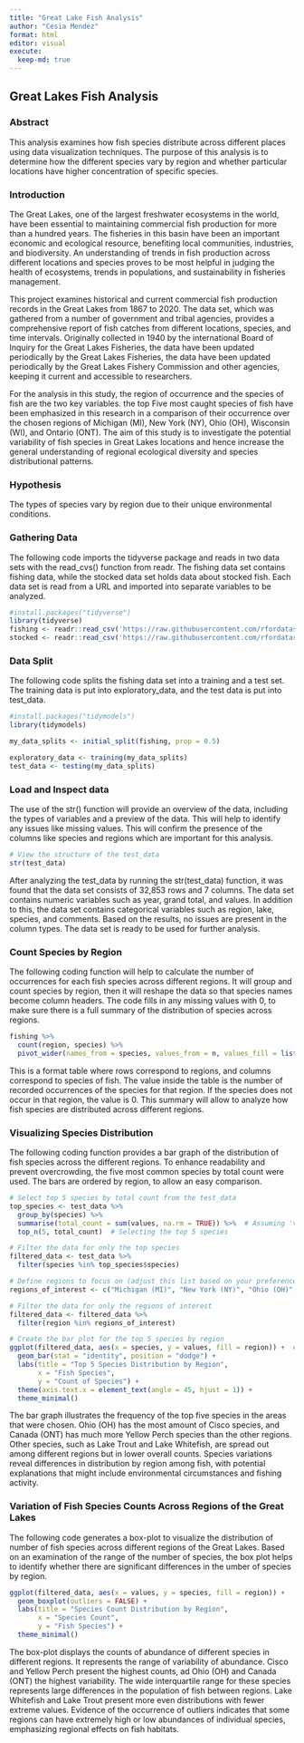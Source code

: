 ```yaml
---
title: "Great Lake Fish Analysis"
author: "Cesia Mendez"
format: html
editor: visual
execute:
  keep-md: true
---
```


## Great Lakes Fish Analysis

### Abstract

This analysis examines how fish species distribute across different places using data visualization techniques. The purpose of this analysis is to determine how the different species vary by region and whether particular locations have higher concentration of specific species.

### Introduction

The Great Lakes, one of the largest freshwater ecosystems in the world, have been essential to maintaining commercial fish production for more than a hundred years. The fisheries in this basin have been an important economic and ecological resource, benefiting local communities, industries, and biodiversity. An understanding of trends in fish production across different locations and species proves to be most helpful in judging the health of ecosystems, trends in populations, and sustainability in fisheries management.

This project examines historical and current commercial fish production records in the Great Lakes from 1867 to 2020. The data set, which was gathered from a number of government and tribal agencies, provides a comprehensive report of fish catches from different locations, species, and time intervals. Originally collected in 1940 by the international Board of Inquiry for the Great Lakes Fisheries, the data have been updated periodically by the Great Lakes Fisheries, the data have been updated periodically by the Great Lakes Fishery Commission and other agencies, keeping it current and accessible to researchers.

For the analysis in this study, the region of occurrence and the species of fish are the two key variables. the top Five most caught species of fish have been emphasized in this research in a comparison of their occurrence over the chosen regions of Michigan (MI), New York (NY), Ohio (OH), Wisconsin (WI), and Ontario (ONT). The aim of this study is to investigate the potential variability of fish species in Great Lakes locations and hence increase the general understanding of regional ecological diversity and species distributional patterns.

### Hypothesis

The types of species vary by region due to their unique environmental conditions.

### Gathering Data

The following code imports the tidyverse package and reads in two data sets with the read_cvs() function from readr. The fishing data set contains fishing data, while the stocked data set holds data about stocked fish. Each data set is read from a URL and imported into separate variables to be analyzed.

```r
#install.packages("tidyverse")
library(tidyverse)
fishing <- readr::read_csv('https://raw.githubusercontent.com/rfordatascience/tidytuesday/main/data/2021/2021-06-08/fishing.csv')
stocked <- readr::read_csv('https://raw.githubusercontent.com/rfordatascience/tidytuesday/main/data/2021/2021-06-08/stocked.csv')
```

### Data Split

The following code splits the fishing data set into a training and a test set. The training data is put into exploratory_data, and the test data is put into test_data.

```r
#install.packages("tidymodels")
library(tidymodels)

my_data_splits <- initial_split(fishing, prop = 0.5)

exploratory_data <- training(my_data_splits)
test_data <- testing(my_data_splits)
```

### Load and Inspect data

The use of the str() function will provide an overview of the data, including the types of variables and a preview of the data. This will help to identify any issues like missing values. This will confirm the presence of the columns like species and regions which are important for this analysis.

```r
# View the structure of the test_data
str(test_data)

```

After analyzing the test_data by running the str(test_data) function, it was found that the data set consists of 32,853 rows and 7 columns. The data set contains numeric variables such as year, grand total, and values. In addition to this, the data set contains categorical variables such as region, lake, species, and comments. Based on the results, no issues are present in the column types. The data set is ready to be used for further analysis.

### Count Species by Region

The following coding function will help to calculate the number of occurrences for each fish species across different regions. It will group and count species by region, then it will reshape the data so that species names become column headers. The code fills in any missing values with 0, to make sure there is a full summary of the distribution of species across regions.

```r
fishing %>%
  count(region, species) %>%
  pivot_wider(names_from = species, values_from = n, values_fill = list(n = 0))

```

This is a format table where rows correspond to regions, and columns correspond to species of fish. The value inside the table is the number of recorded occurrences of the species for that region. If the species does not occur in that region, the value is 0. This summary will allow to analyze how fish species are distributed across different regions.

### Visualizing Species Distribution

The following coding function provides a bar graph of the distribution of fish species across the different regions. To enhance readability and prevent overcrowding, the five most common species by total count were used. The bars are ordered by region, to allow an easy comparison.

```r
# Select top 5 species by total count from the test_data
top_species <- test_data %>%
  group_by(species) %>%
  summarise(total_count = sum(values, na.rm = TRUE)) %>%  # Assuming 'values' represents species count
  top_n(5, total_count)  # Selecting the top 5 species

# Filter the data for only the top species
filtered_data <- test_data %>%
  filter(species %in% top_species$species)

# Define regions to focus on (adjust this list based on your preference)
regions_of_interest <- c("Michigan (MI)", "New York (NY)", "Ohio (OH)", "Canada (ONT)", "Wisconsin (WI)")

# Filter the data for only the regions of interest
filtered_data <- filtered_data %>%
  filter(region %in% regions_of_interest)

# Create the bar plot for the top 5 species by region
ggplot(filtered_data, aes(x = species, y = values, fill = region)) +  # Use 'values' for species count
  geom_bar(stat = "identity", position = "dodge") +
  labs(title = "Top 5 Species Distribution by Region",
       x = "Fish Species",
       y = "Count of Species") +
  theme(axis.text.x = element_text(angle = 45, hjust = 1)) +
  theme_minimal()


```

The bar graph illustrates the frequency of the top five species in the areas that were chosen. Ohio (OH) has the most amount of Cisco species, and Canada (ONT) has much more Yellow Perch species than the other regions. Other species, such as Lake Trout and Lake Whitefish, are spread out among different regions but in lower overall counts. Species variations reveal differences in distribution by region among fish, with potential explanations that might include environmental circumstances and fishing activity.

### Variation of Fish Species Counts Across Regions of the Great Lakes

The following code generates a box-plot to visualize the distribution of number of fish species across different regions of the Great Lakes. Based on an examination of the range of the number of species, the box plot helps to identify whether there are significant differences in the umber of species by region.

```r
ggplot(filtered_data, aes(x = values, y = species, fill = region)) +
  geom_boxplot(outliers = FALSE) +
  labs(title = "Species Count Distribution by Region",
       x = "Species Count",
       y = "Fish Species") +
  theme_minimal()
```

The box-plot displays the counts of abundance of different species in different regions. It represents the range of variability of abundance. Cisco and Yellow Perch present the highest counts, ad Ohio (OH) and Canada (ONT) the highest variability. The wide interquartile range for these species represents large differences in the population of fish between regions. Lake Whitefish and Lake Trout present more even distributions with fewer extreme values. Evidence of the occurrence of outliers indicates that some regions can have extremely high or low abundances of individual species, emphasizing regional effects on fish habitats.
